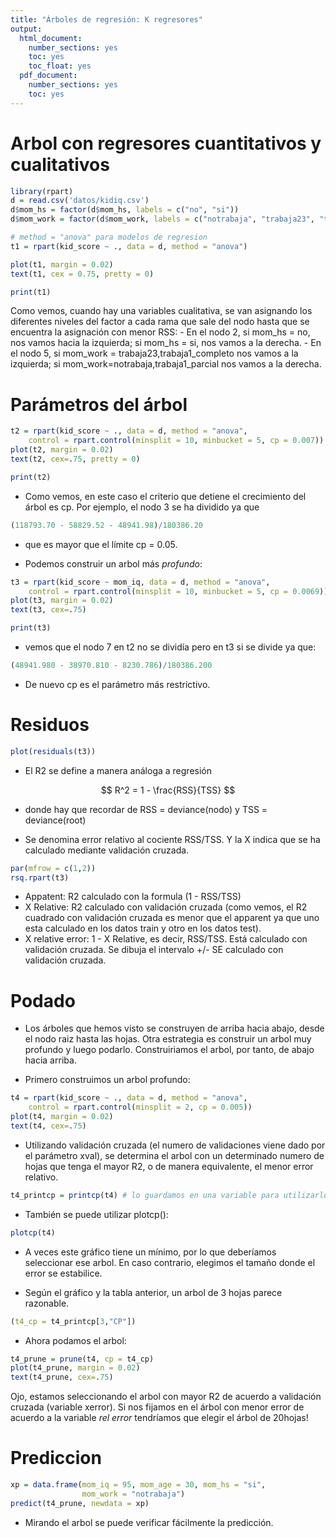 ```yaml
---
title: "Árboles de regresión: K regresores"
output:
  html_document:
    number_sections: yes
    toc: yes
    toc_float: yes
  pdf_document:
    number_sections: yes
    toc: yes
---
```



# Arbol con regresores cuantitativos y cualitativos

```r
library(rpart)
d = read.csv('datos/kidiq.csv')
d$mom_hs = factor(d$mom_hs, labels = c("no", "si"))
d$mom_work = factor(d$mom_work, labels = c("notrabaja", "trabaja23", "trabaja1_parcial", "trabaja1_completo"))
```

```r
# method = "anova" para modelos de regresion
t1 = rpart(kid_score ~ ., data = d, method = "anova")
```

```r
plot(t1, margin = 0.02)
text(t1, cex = 0.75, pretty = 0)
```

```r
print(t1)
```

Como vemos, cuando hay una variables cualitativa, se van asignando los diferentes niveles del factor a cada rama que sale del nodo hasta que se encuentra la asignación con menor RSS: 
- En el nodo 2, si mom_hs = no, nos vamos hacia la izquierda; si mom_hs = si, nos vamos a la derecha.
- En el nodo 5, si mom_work = trabaja23,trabaja1_completo nos vamos a la izquierda; si mom_work=notrabaja,trabaja1_parcial nos vamos a la derecha.


# Parámetros del árbol

```r
t2 = rpart(kid_score ~ ., data = d, method = "anova",
    control = rpart.control(minsplit = 10, minbucket = 5, cp = 0.007))
plot(t2, margin = 0.02)
text(t2, cex=.75, pretty = 0)
```

```r
print(t2)
```

- Como vemos, en este caso el criterio que detiene el crecimiento del árbol es cp. Por ejemplo, el nodo 3 se ha dividido ya que 

```r
(118793.70 - 58829.52 - 48941.98)/180386.20
```

- que es mayor que el límite cp = 0.05.

- Podemos construir un arbol más *profundo*:

```r
t3 = rpart(kid_score ~ mom_iq, data = d, method = "anova",
    control = rpart.control(minsplit = 10, minbucket = 5, cp = 0.0069))
plot(t3, margin = 0.02)
text(t3, cex=.75)
```

```r
print(t3)
```

- vemos que el nodo 7 en t2 no se dividía pero en t3 si se divide ya que:

```r
(48941.980 - 38970.810 - 8230.786)/180386.200
```

- De nuevo cp es el parámetro más restrictivo.

# Residuos

```r
plot(residuals(t3))
```

- El R2 se define a manera análoga a regresión

$$
R^2 = 1 - \frac{RSS}{TSS}
$$

- donde hay que recordar de RSS = deviance(nodo) y TSS = deviance(root)

- Se denomina error relativo al cociente RSS/TSS. Y la X indica que se ha calculado mediante validación cruzada.

```r
par(mfrow = c(1,2))
rsq.rpart(t3)
```

- Appatent: R2 calculado con la formula (1 - RSS/TSS)
- X Relative: R2 calculado con validación cruzada (como vemos, el R2 cuadrado con validación cruzada es menor que el apparent ya que uno esta calculado en los datos train y otro en los datos test).
- X relative error: 1 - X Relative, es decir, RSS/TSS. Está calculado con validación cruzada. Se dibuja el intervalo +/- SE calculado con validación cruzada.

# Podado

- Los árboles que hemos visto se construyen de arriba hacia abajo, desde el nodo raiz hasta las hojas. Otra estrategia es construir un arbol muy profundo y luego podarlo. Construiriamos el arbol, por tanto, de abajo hacia arriba.

- Primero construimos un arbol profundo:

```r
t4 = rpart(kid_score ~ ., data = d, method = "anova",
    control = rpart.control(minsplit = 2, cp = 0.005))
plot(t4, margin = 0.02)
text(t4, cex=.75)
```

- Utilizando validación cruzada (el numero de validaciones viene dado por el parámetro xval), se determina el arbol con un determinado numero de hojas que tenga el mayor R2, o de manera equivalente, el menor error relativo.  

```r
t4_printcp = printcp(t4) # lo guardamos en una variable para utilizarlo despues
```

- También se puede utilizar plotcp():

```r
plotcp(t4)
```

- A veces este gráfico tiene un mínimo, por lo que deberíamos seleccionar ese arbol. En caso contrario, elegimos el tamaño donde el error se estabilice.

- Según el gráfico y la tabla anterior, un arbol de 3 hojas parece razonable. 

```r
(t4_cp = t4_printcp[3,"CP"])
```

- Ahora podamos el arbol:

```r
t4_prune = prune(t4, cp = t4_cp)
plot(t4_prune, margin = 0.02)
text(t4_prune, cex=.75)
```

Ojo, estamos seleccionando el arbol con mayor R2 de acuerdo a validación cruzada (variable xerror). Si nos fijamos en el árbol con menor error de acuerdo a la variable *rel error* tendríamos que elegir el árbol de 20hojas!


# Prediccion

```r
xp = data.frame(mom_iq = 95, mom_age = 30, mom_hs = "si", 
                mom_work = "notrabaja")
predict(t4_prune, newdata = xp)
```

- Mirando el arbol se puede verificar fácilmente la predicción.

